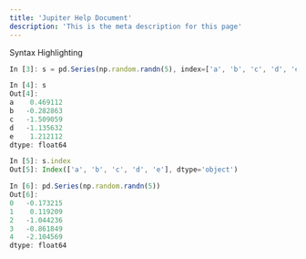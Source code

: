 ```yaml
---
title: 'Jupiter Help Document'
description: 'This is the meta description for this page'
---
```


Syntax Highlighting

```jsx
In [3]: s = pd.Series(np.random.randn(5), index=['a', 'b', 'c', 'd', 'e'])

In [4]: s
Out[4]: 
a    0.469112
b   -0.282863
c   -1.509059
d   -1.135632
e    1.212112
dtype: float64

In [5]: s.index
Out[5]: Index(['a', 'b', 'c', 'd', 'e'], dtype='object')

In [6]: pd.Series(np.random.randn(5))
Out[6]: 
0   -0.173215
1    0.119209
2   -1.044236
3   -0.861849
4   -2.104569
dtype: float64
```